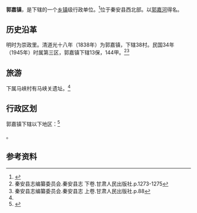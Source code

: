 {{中国乡级行政区|62/05/22/104/000}}

'''郭嘉镇'''，是{{PRC admin/fullname|62/05/22/104/000|3}}下辖的一个[[乡镇|乡镇]]级行政单位。<ref>{{PRC admin/ref sgc|{{PRC admin/parent|62/05/22/104/000}}}}</ref>位于秦安县西北部。以[[郭嘉河|郭嘉河]]得名。

==历史沿革==
明时为崇政里。清道光十八年（1838年）为郭嘉镇，下辖38村。民国34年（1945年）时属第三区，郭嘉镇下辖13保，144甲。<ref name="xianzhi2">秦安县志编纂委员会.秦安县志 下卷.甘肃人民出版社.p.1273-1275</ref><ref>秦安县志编纂委员会.秦安县志 上卷.甘肃人民出版社.p.88</ref>

==旅游==
下属马峡村有马峡关遗址。<ref name="xianzhi2" />

== 行政区划 ==

郭嘉镇下辖以下地区：<ref>{{PRC admin/ref sgc|62/05/22/104/000}}</ref>

{{PRC admin/children|62/05/22/104/000}}。

== 参考资料 ==

{{reflist}}

{{行政区划小作品}}
{{PRC admin/navcat|62/05/22/104/000}}